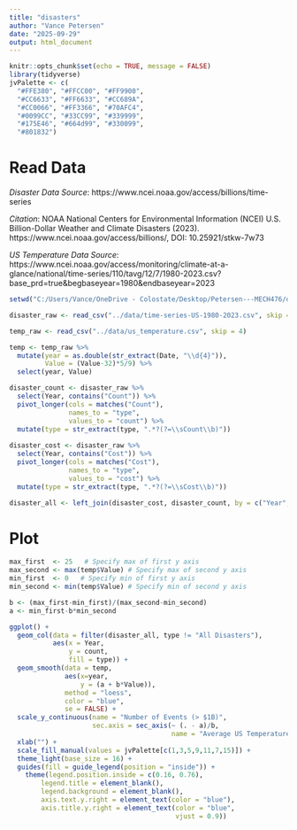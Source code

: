 ```yaml
---
title: "disasters"
author: "Vance Petersen"
date: "2025-09-29"
output: html_document
---
```


```r
knitr::opts_chunk$set(echo = TRUE, message = FALSE)
library(tidyverse)
jvPalette <- c(
  "#FFE380", "#FFCC00", "#FF9900", 
  "#CC6633", "#FF6633", "#CC689A",
  "#CC0066", "#FF3366", "#70AFC4",
  "#0099CC", "#33CC99", "#339999",
  "#175E46", "#664d99", "#330099",
  "#801832")
```

# Read Data
*Disaster Data Source*: https://www.ncei.noaa.gov/access/billions/time-series

*Citation*: NOAA National Centers for Environmental Information (NCEI) U.S. Billion-Dollar Weather and Climate Disasters (2023). https://www.ncei.noaa.gov/access/billions/, DOI: 10.25921/stkw-7w73

*US Temperature Data Source*: https://www.ncei.noaa.gov/access/monitoring/climate-at-a-glance/national/time-series/110/tavg/12/7/1980-2023.csv?base_prd=true&begbaseyear=1980&endbaseyear=2023

```r
setwd("C:/Users/Vance/OneDrive - Colostate/Desktop/Petersen---MECH476/data")
```



```r
disaster_raw <- read_csv("../data/time-series-US-1980-2023.csv", skip = 2)

temp_raw <- read_csv("../data/us_temperature.csv", skip = 4)

temp <- temp_raw %>%
  mutate(year = as.double(str_extract(Date, "\\d{4}")),
         Value = (Value-32)*5/9) %>%
  select(year, Value)

disaster_count <- disaster_raw %>%
  select(Year, contains("Count")) %>%
  pivot_longer(cols = matches("Count"),
               names_to = "type",
               values_to = "count") %>%
  mutate(type = str_extract(type, ".*?(?=\\sCount\\b)"))
  
disaster_cost <- disaster_raw %>%
  select(Year, contains("Cost")) %>%
  pivot_longer(cols = matches("Cost"),
               names_to = "type",
               values_to = "cost") %>%
  mutate(type = str_extract(type, ".*?(?=\\sCost\\b)"))

disaster_all <- left_join(disaster_cost, disaster_count, by = c("Year", "type")) 

```

# Plot

```r
max_first  <- 25   # Specify max of first y axis
max_second <- max(temp$Value) # Specify max of second y axis
min_first  <- 0   # Specify min of first y axis
min_second <- min(temp$Value) # Specify min of second y axis

b <- (max_first-min_first)/(max_second-min_second)
a <- min_first-b*min_second

ggplot() +
  geom_col(data = filter(disaster_all, type != "All Disasters"),
           aes(x = Year,
               y = count,
               fill = type)) +
  geom_smooth(data = temp,
              aes(x=year,
                  y = (a + b*Value)),
              method = "loess",
              color = "blue",
              se = FALSE) +
  scale_y_continuous(name = "Number of Events (> $1B)", 
                     sec.axis = sec_axis(~ (. - a)/b, 
                                         name = "Average US Temperature, °C")) +
  xlab("") +
  scale_fill_manual(values = jvPalette[c(1,3,5,9,11,7,15)]) +
  theme_light(base_size = 16) +
  guides(fill = guide_legend(position = "inside")) +
    theme(legend.position.inside = c(0.16, 0.76),
        legend.title = element_blank(),
        legend.background = element_blank(),
        axis.text.y.right = element_text(color = "blue"),
        axis.title.y.right = element_text(color = "blue",
                                          vjust = 0.9))
```


